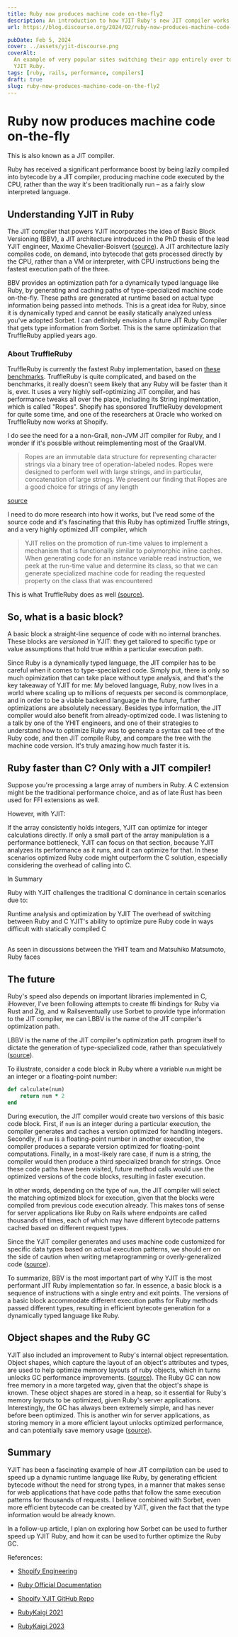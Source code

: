 ```yaml
---
title: Ruby now produces machine code on-the-fly2
description: An introduction to how YJIT Ruby's new JIT compiler works
url: https://blog.discourse.org/2024/02/ruby-now-produces-machine-code-on-the-fly/

pubDate: Feb 5, 2024
cover: ../assets/yjit-discourse.png
coverAlt:
  An example of very popular sites switching their app entirely over to the new
  YJIT Ruby.
tags: [ruby, rails, performance, compilers]
draft: true
slug: ruby-now-produces-machine-code-on-the-fly2
---
```



# Ruby now produces machine code on-the-fly

This is also known as a JIT compiler.

Ruby has received a significant performance boost by being lazily compiled into
bytecode by a JIT compiler, producing machine code executed by the CPU, rather
than the way it's been traditionally run – as a fairly slow interpreted
language.

## Understanding YJIT in Ruby

The JIT compiler that powers YJIT incorporates the idea of Basic Block
Versioning (BBV), a JIT architecture introduced in the PhD thesis of the lead
YJIT engineer, Maxime Chevalier-Boisvert
([source](https://arxiv.org/pdf/1411.0352v1)). A JIT architecture lazily
compiles code, on demand, into bytecode that gets processed directly by the CPU,
rather than a VM or interpreter, with CPU instructions being the fastest
execution path of the three.

BBV provides an optimization path for a dynamically typed language like Ruby, by
generating and caching paths of type-specialized machine code on-the-fly. These
paths are generated at runtime based on actual type information being passed
into methods. This is a great idea for Ruby, since it is dynamically typed and
cannot be easily statically analyzed unless you've adopted Sorbet. I can
definitely envision a future JIT Ruby Compiler that gets type information from
Sorbet. This is the same optimization that TruffleRuby applied years ago.

### About TruffleRuby

TruffleRuby is currently the fastest Ruby implementation, based on
[these benchmarks](https://eregon.me/blog/2022/01/06/benchmarking-cruby-mjit-yjit-jruby-truffleruby.html).
TruffleRuby is quite complicated, and based on the benchmarks, it really doesn't
seem likely that any Ruby will be faster than it is, ever. It uses a very highly
self-optimizing JIT compiler, and has performance tweaks all over the place,
including its String inplmentation, which is called "Ropes". Shopify has
sponsored TruffleRuby development for quite some time, and one of the
researchers at Oracle who worked on TruffleRuby now works at Shopify.

I do see the need for a a non-Grall, non-JVM JIT compiler for Ruby, and I wonder
if it's possible without reimplementing most of the GraalVM.

<blockquote>
  Ropes are an immutable data structure for representing character strings via a
  binary tree of operation-labeled nodes. Ropes were designed to perform well
  with large strings, and in particular, concatenation of large strings. We
  present our finding that Ropes are a good choice for strings of any length
</blockquote>

[source](https://eregon.me/blog/assets/research/specializing-ropes-for-ruby.pdf)

I need to do more research into how it works, but I've read some of the source
code and it's fascinating that this Ruby has optimized Truffle strings, and a
very highly optimized JIT compiler, which

<blockquote>
YJIT relies on the promotion of run-time values to implement a mechanism that is
functionally similar to polymorphic inline caches. When generating code for an
instance variable read instruction, we peek at the run-time value and determine
its class, so that we can generate specialized machine code for reading the
requested property on the class that was encountered

</blockquote>

This is what TruffleRuby does as well
[(source)](https://github.com/truffleruby/truffleruby/blob/8e6b9f7f5c9a3a0e8e7a0e5a0e6e7a0e6e7a0e5/src/truffle/bytecode/bytecode_generator.rb#L110-L129).

## So, what is a basic block?

A basic block a straight-line sequence of code with no internal branches. These
blocks are _versioned_ in YJIT: they get tailored to specific type or value
assumptions that hold true within a particular execution path.

Since Ruby is a dynamically typed language, the JIT compiler has to be careful
when it comes to type-specialized code. Simply put, there is only so much
opimization that can take place without type analysis, and that's the key
takeaway of YJIT for me: My beloved language, Ruby, now lives in a world where
scaling up to millions of requests per second is commonplace, and in order to be
a viable backend language in the future, further optimizations are absolutely
necessary. Besides type information, the JIT compiler would also benefit from
already-optimized code. I was listening to a talk by one of the YHIT engineers,
and one of their strategies to understand how to optimize Ruby was to generate a
syntax call tree of the Ruby code, and then JIT compile Ruby, and compare the
tree with the machine code version. It's truly amazing how much faster it is.

## Ruby faster than C? Only with a JIT compiler!

Suppose you're processing a large array of numbers in Ruby. A C extension might
be the traditional performance choice, and as of late Rust has been used for FFI
extensions as well.

However, with YJIT:

If the array consistently holds integers, YJIT can optimize for integer
calculations directly. If only a small part of the array manipulation is a
performance bottleneck, YJIT can focus on that section, because YJIT analyzes
its performance as it runs, and it can optimize for that. In these scenarios
optimized Ruby code might outperform the C solution, especially considering the
overhead of calling into C.

In Summary

Ruby with YJIT challenges the traditional C dominance in certain scenarios due
to:

Runtime analysis and optimization by YJIT The overhead of switching between Ruby
and C YJIT's ability to optimize pure Ruby code in ways difficult with
statically compiled C

##

As seen in discussions between the YHIT team and Matsuhiko Matsumoto, Ruby faces

## The future

Ruby's speed also depends on important libraries implemented in C, iHowever,
I've been following attempts to create ffi bindings for Ruby via Rust and Zig,
and w Railseventually use Sorbet to provide type information to the JIT
compiler, we can LBBV is the name of the JIT compiler's optimization path.

LBBV is the name of the JIT compiler's optimization path. program itself to
dictate the generation of type-specialized code, rather than speculatively
([source](https://docs.ruby-lang.org/en/master/yjit/yjit_md.html)).

To illustrate, consider a code block in Ruby where a variable `num` might be an
integer or a floating-point number:

```ruby
def calculate(num)
    return num * 2
end
```

During execution, the JIT compiler would create two versions of this basic code
block. First, if `num` is an integer during a particular execution, the compiler
generates and caches a version optimized for handling integers. Secondly, if
`num` is a floating-point number in another execution, the compiler produces a
separate version optimized for floating-point computations. Finally, in a
most-likely rare case, if num is a string, the compiler would then produce a
third specialized branch for strings. Once these code paths have been visited,
future method calls would use the optimized versions of the code blocks,
resulting in faster execution.

In other words, depending on the type of `num`, the JIT compiler will select the
matching optimized block for execution, given that the blocks were compiled from
previous code execution already. This makes tons of sense for server
applications like Ruby on Rails where endpoints are called thousands of times,
each of which may have different bytecode patterns cached based on different
request types.

Since the YJIT compiler generates and uses machine code customized for specific
data types based on actual execution patterns, we should err on the side of
caution when writing metaprogramming or overly-generalized code
([source](https://www-labs.iro.umontreal.ca/~feeley/papers/SaleilFeeleyVMIL18.pdf)).

To summarize, BBV is the most important part of why YJIT is the most performant
JIT Ruby implementation so far. In essence, a basic block is a sequence of
instructions with a single entry and exit points. The versions of a basic block
accommodate different execution paths for Ruby methods passed different types,
resulting in efficient bytecote generation for a dynamically typed language like
Ruby.

## Object shapes and the Ruby GC

YJIT also included an improvement to Ruby's internal object representation.
Object shapes, which capture the layout of an object's attributes and types, are
used to help optimize memory layouts of ruby objects, which in turns unlocks GC
performance improvements.
([source](https://rubykaigi.org/2021-takeout/data/slides/Maxime-YJIT-RubyKaigi-2021-slides.pdf)).
The Ruby GC can now free memory in a more targeted way, given that the object's
shape is known. These object shapes are stored in a heap, so it essential for
Ruby's memory layouts to be optimized, given Ruby's server applications.
Interestingly, the GC has always been extremely simple, and has never before
been optimized. This is another win for server applications, as storing memory
in a more efficient layout unlocks optimized performance, and can potentially
save memory usage
([source](https://rubykaigi.org/2023/presentations/maximecb.html)).

## Summary

YJIT has been a fascinating example of how JIT compilation can be used to speed
up a dynamic runtime language like Ruby, by generating efficient bytecode
without the need for strong types, in a manner that makes sense for web
applications that have code paths that follow the same execution patterns for
thousands of requests. I believe combined with Sorbet, even more efficient
bytecode can be created by YJIT, given the fact that the type information would
be already known.

In a follow-up article, I plan on exploring how Sorbet can be used to further
speed up YJIT Ruby, and how it can be used to further optimize the Ruby GC.

References:

- [Shopify Engineering](https://shopify.engineering/ruby-yjit-is-production-ready)

- [Ruby Official Documentation](https://docs.ruby-lang.org/en/master/yjit/yjit_md.html)

- [Shopify YJIT GitHub Repo](https://github.com/Shopify/yjit)

- [RubyKaigi 2021](https://rubykaigi.org/2021-takeout/data/slides/Maxime-YJIT-RubyKaigi-2021-slides.pdf)

- [RubyKaigi 2023](https://rubykaigi.org/2023/presentations/maximecb.html)
